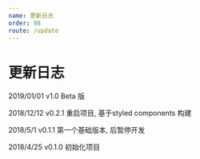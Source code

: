 ```yaml
---
name: 更新日志
order: 98
route: /update
---
```


#  更新日志

2019/01/01  v1.0 Beta 版

2018/12/12  v0.2.1 重启项目, 基于styled components 构建

2018/5/1    v0.1.1 第一个基础版本, 后暂停开发

2018/4/25   v0.1.0 初始化项目